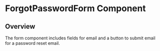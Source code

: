 
<Meta of={ForgotPasswordForm.default} />

# ForgotPasswordForm Component

## Overview

The form component includes fields for email and a button to submit email for a password reset email.

<Canvas of={ForgotPasswordForm.WithEmailError} />